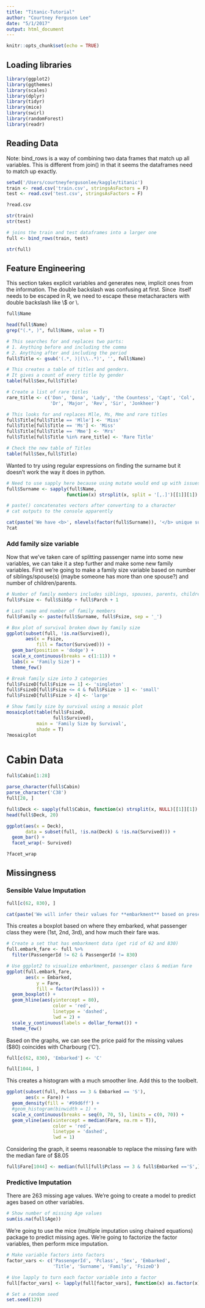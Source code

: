 ```yaml
---
title: "Titanic-Tutorial"
author: "Courtney Ferguson Lee"
date: "5/1/2017"
output: html_document
---
```


```r
knitr::opts_chunk$set(echo = TRUE)
```

## Loading libraries

```r
library(ggplot2)
library(ggthemes)
library(scales)
library(dplyr)
library(tidyr)
library(mice)
library(swirl)
library(randomForest)
library(readr)
```

## Reading Data

Note: bind_rows is a way of combining two data frames that match up all variables.  This is different from join() in that it seems the dataframes need to match up exactly.

```r

setwd('/Users/courtneyfergusonlee/kaggle/titanic')
train <- read.csv('train.csv', stringsAsFactors = F)
test <- read.csv('test.csv', stringsAsFactors = F)

?read.csv

str(train)
str(test)

# joins the train and test dataframes into a larger one
full <- bind_rows(train, test)

str(full)
```

## Feature Engineering

This section takes explicit variables and generates new, implicit ones from the information.  The double backslash was confusing at first.  Since \ itself needs
to be escaped in R, we need to escape these metacharacters with double backslash
like \\$ or \\.


```r
full$Name

head(full$Name)
grep("(.*, )", full$Name, value = T)

# This searches for and replaces two parts:
# 1. Anything before and including the comma
# 2. Anything after and including the period
full$Title <- gsub('(.*, )|(\\..*)', '', full$Name)

# This creates a table of titles and genders.
# It gives a count of every title by gender
table(full$Sex,full$Title)
```


```r
# Create a list of rare titles
rare_title <- c('Don', 'Dona', 'Lady', 'the Countess', 'Capt', 'Col', 
                'Dr', 'Major', 'Rev', 'Sir', 'Jonkheer')

# This looks for and replaces Mlle, Ms, Mme and rare titles
full$Title[full$Title == 'Mlle'] <- 'Miss'
full$Title[full$Title == 'Ms'] <- 'Miss'
full$Title[full$Title == 'Mme'] <- 'Mrs'
full$Title[full$Title %in% rare_title] <- 'Rare Title'

# Check the new table of Titles
table(full$Sex,full$Title)
```

Wanted to try using regular expressions on finding the surname but it doesn't 
work the way it does in python.

```r

# Need to use sapply here because using mutate would end up with issues... Array indexing...
full$Surname <- sapply(full$Name,  
                      function(x) strsplit(x, split = '[,.]')[[1]][1])

```


```r
# paste() concatenates vectors after converting to a character
# cat outputs to the console apparently

cat(paste('We have <b>', nlevels(factor(full$Surname)), '</b> unique surnames.  I would be interested to infer ethnicity based on surname --- another time.'))
?cat
```

### Add family size variable

Now that we’ve taken care of splitting passenger name into some new variables, we can take it a step further and make some new family variables. First we’re going to make a family size variable based on number of siblings/spouse(s) (maybe someone has more than one spouse?) and number of children/parents.

```r
# Number of family members includes siblings, spouses, parents, children and the individual
full$Fsize <- full$SibSp + full$Parch + 1

# Last name and number of family members
full$Family <- paste(full$Surname, full$Fsize, sep = '_')

```


```r

# Box plot of survival broken down by family size
ggplot(subset(full, !is.na(Survived)), 
       aes(x = Fsize, 
           fill = factor(Survived))) +
  geom_bar(position = 'dodge') +
  scale_x_continuous(breaks = c(1:11)) +
  labs(x = 'Family Size') +
  theme_few()

```


```r

# Break family size into 3 categories
full$FsizeD[full$Fsize == 1] <- 'singleton'
full$FsizeD[full$Fsize <= 4 & full$Fsize > 1] <- 'small'
full$FsizeD[full$Fsize > 4] <- 'large'

# Show family size by survival using a mosaic plot
mosaicplot(table(full$FsizeD,
                 full$Survived),
           main = 'Family Size by Survival',
           shade = T)
?mosaicplot
```

# Cabin Data

```r

full$Cabin[1:28]

parse_character(full$Cabin)
parse_character('C38')
full[28, ]
```


```r
full$Deck <- sapply(full$Cabin, function(x) strsplit(x, NULL)[[1]][1])
head(full$Deck, 20)

```


```r
ggplot(aes(x = Deck),
       data = subset(full, !is.na(Deck) & !is.na(Survived))) +
  geom_bar() +
  facet_wrap(~ Survived)

?facet_wrap
```

## Missingness

### Sensible Value Imputation

```r
full[c(62, 830), ]
```


```r
cat(paste('We will infer their values for **embarkment** based on present data that we can imagine may be relevant: **passenger class** and **fare**. We see that they paid<b> $', full[c(62, 830), 'Fare'][[1]][1], '</b>and<b> $', full[c(62, 830), 'Fare'][[1]][2], '</b>respectively and their classes are<b>', full[c(62, 830), 'Pclass'][[1]][1], '</b>and<b>', full[c(62, 830), 'Pclass'][[1]][2], '</b>. So from where did they embark?'))
```

This creates a boxplot based on where they embarked, what passenger class they were (1st, 2nd, 3rd), and how much their fare was.

```r
# Create a set that has embarkment data (get rid of 62 and 830)
full.embark_fare <- full %>%
  filter(PassengerId != 62 & PassengerId != 830)

# Use ggplot2 to visualize embarkment, passenger class & median fare
ggplot(full.embark_fare, 
       aes(x = Embarked, 
           y = Fare,
           fill = factor(Pclass))) +
  geom_boxplot() +
  geom_hline(aes(yintercept = 80),
                 color = 'red',
                 linetype = 'dashed',
                 lwd = 2) +
  scale_y_continuous(labels = dollar_format()) +
  theme_few()
```

Based on the graphs, we can see the price paid for the missing values ($80) coincides with Charbourg ('C').

```r
full[c(62, 830), 'Embarked'] <- 'C'

```


```r
full[1044, ]
```

This creates a histogram with a much smoother line.  Add this to the toolbelt.

```r

ggplot(subset(full, Pclass == 3 & Embarked == 'S'),
       aes(x = Fare)) +
  geom_density(fill = '#99d6ff') +
  #geom_histogram(binwidth = 1) +
  scale_x_continuous(breaks = seq(0, 70, 5), limits = c(0, 70)) +
  geom_vline(aes(xintercept = median(Fare, na.rm = T)),
                 color = 'red',
                 linetype = 'dashed',
                 lwd = 1)

```

Considering the graph, it seems reasonable to replace the missing fare with the median fare of $8.05

```r
full$Fare[1044] <- median(full[full$Pclass == 3 & full$Embarked =='S',]$Fare, na.rm = T)
```


### Predictive Imputation

There are 263 missing age values.  We're going to create a model to predict ages based on other variables.

```r
# Show number of missing Age values
sum(is.na(full$Age))
```

We're going to use the mice (multiple imputation using chained equations) package to predict missing ages. We're going to factorize the factor variables, then perform mice imputation. 

```r

# Make variable factors into factors
factor_vars <- c('PassengerId', 'Pclass', 'Sex', 'Embarked',
                 'Title', 'Surname', 'Family', 'FsizeD')

# Use lapply to turn each factor variable into a factor
full[factor_vars] <- lapply(full[factor_vars], function(x) as.factor(x))

# Set a random seed
set.seed(129)
```


```r

```


```r

```


```r

```


```r

```


```r

```


```r

```


```r

```


```r

```


```r

```


```r

```


```r

```


```r

```


```r

```


```r

```


```r

```


```r

```

